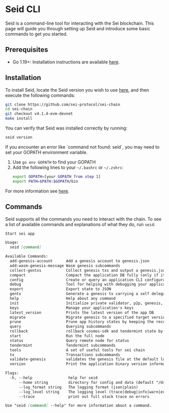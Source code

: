 
# Seid CLI

Seid is a command-line tool for interacting with the Sei blockchain. This page will guide you through setting up Seid and introduce some basic commands to get you started.

## Prerequisites

- Go 1.19+: Installation instructions are available [here](https://go.dev/doc/install).

## Installation

To install Seid, locate the Seid version you wish to use [here](https://github.com/sei-protocol/sei-chain/releases), and then execute the following commands:

```bash
git clone https://github.com/sei-protocol/sei-chain
cd sei-chain
git checkout v4.1.4-evm-devnet
make install
```

You can verify that Seid was installed correctly by running:

```bash copy
seid version
```

<Callout type="info">
  If you encounter an error like `command not found: seid`, you may need to set your GOPATH environment variable.

1. Use `go env GOPATH` to find your GOPATH
2. Add the following lines to your `~/.bashrc` or `~/.zshrc`:
   ```bash copy
   export GOPATH=[your GOPATH from step 1]
   export PATH=$PATH:$GOPATH/bin
   ```

For more information see [here](https://pkg.go.dev/cmd/go#hdr-GOPATH_environment_variable).

</Callout>

## Commands

Seid supports all the commands you need to interact with the chain. To see a list of available commands and explanations of what they do, run `seid`:

```md
Start sei app

Usage:
  seid [command]

Available Commands:
  add-genesis-account      Add a genesis account to genesis.json
  add-wasm-genesis-message Wasm genesis subcommands
  collect-gentxs           Collect genesis txs and output a genesis.json file
  compact                  Compact the application DB fully (only if it is a levelDB)
  config                   Create or query an application CLI configuration file
  debug                    Tool for helping with debugging your application
  export                   Export state to JSON
  gentx                    Generate a genesis tx carrying a self delegation
  help                     Help about any command
  init                     Initialize private validator, p2p, genesis, and application configuration files
  keys                     Manage your application's keys
  latest_version           Prints the latest version of the app DB
  migrate                  Migrate genesis to a specified target version
  prune                    Prune app history states by keeping the recent heights and deleting old heights
  query                    Querying subcommands
  rollback                 rollback cosmos-sdk and tendermint state by one height
  start                    Run the full node
  status                   Query remote node for status
  tendermint               Tendermint subcommands
  tools                    A set of useful tools for sei chain
  tx                       Transactions subcommands
  validate-genesis         validates the genesis file at the default location or at the location passed as an arg
  version                  Print the application binary version information

Flags:
  -h, --help                help for seid
      --home string         directory for config and data (default "/Users/bryantran/.sei")
      --log_format string   The logging format (json|plain)
      --log_level string    The logging level (trace|debug|info|warn|error|fatal|panic)
      --trace               print out full stack trace on errors

Use "seid [command] --help" for more information about a command.
```
